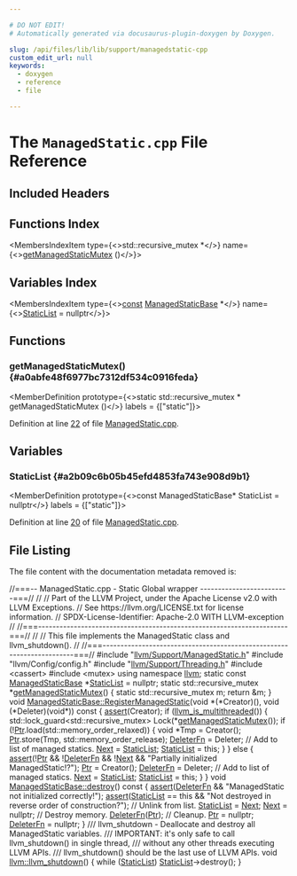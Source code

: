 ```yaml
---

# DO NOT EDIT!
# Automatically generated via docusaurus-plugin-doxygen by Doxygen.

slug: /api/files/lib/lib/support/managedstatic-cpp
custom_edit_url: null
keywords:
  - doxygen
  - reference
  - file

---
```





# The `ManagedStatic.cpp` File Reference

<DoxygenPage pluginConfig={pluginConfig}>



## Included Headers

<IncludesList>
<IncludesListItem
  filePath="llvm/Support/ManagedStatic.h"
  permalink="/docs/api/files/include/include/llvm/include/llvm/support/managedstatic-h"
  isLocal="true" />
<IncludesListItem
  filePath="llvm/Config/config.h"
  permalink=""
  isLocal="true" />
<IncludesListItem
  filePath="llvm/Support/Threading.h"
  permalink="/docs/api/files/include/include/llvm/include/llvm/support/threading-h"
  isLocal="true" />
<IncludesListItem
  filePath="cassert"
  permalink=""
  isLocal="false" />
<IncludesListItem
  filePath="mutex"
  permalink=""
  isLocal="false" />
</IncludesList>

## Functions Index

<MembersIndex>

<MembersIndexItem
  type={<>std::recursive&#95;mutex &#42;</>}
  name={<><a href="#a0abfe48f6977bc7312df534c0916feda">getManagedStaticMutex</a> ()</>}>
</MembersIndexItem>

</MembersIndex>

## Variables Index

<MembersIndex>

<MembersIndexItem
  type={<><a href="/docs/api/files/lib/lib/target/lib/target/aarch64/aarch64promoteconstant-cpp/#a90f8350fecae261c25be85d38b451bff">const</a> <a href="/docs/api/classes/llvm/managedstaticbase">ManagedStaticBase</a> &#42;</>}
  name={<><a href="#a2b09c6b05b45efd4853fa743e908d9b1">StaticList</a> = nullptr</>}>
</MembersIndexItem>

</MembersIndex>


<SectionDefinition>

## Functions

### getManagedStaticMutex() {#a0abfe48f6977bc7312df534c0916feda}

<MemberDefinition
  prototype={<>static std::recursive&#95;mutex &#42; getManagedStaticMutex ()</>}
  labels = {["static"]}>

Definition at line <a href="#l00022">22</a> of file <a href="/docs/api/files/lib/lib/support/managedstatic-cpp">ManagedStatic.cpp</a>.
</MemberDefinition>

</SectionDefinition>

<SectionDefinition>

## Variables

### StaticList {#a2b09c6b05b45efd4853fa743e908d9b1}

<MemberDefinition
  prototype={<>const ManagedStaticBase&#42; StaticList = nullptr</>}
  labels = {["static"]}>

Definition at line <a href="#l00020">20</a> of file <a href="/docs/api/files/lib/lib/support/managedstatic-cpp">ManagedStatic.cpp</a>.
</MemberDefinition>

</SectionDefinition>

## File Listing

The file content with the documentation metadata removed is:

<ProgramListing>

<Link id="l00001" /><CodeLine lineNumber="1"><Highlight kind="comment">//===-- ManagedStatic.cpp - Static Global wrapper -------------------------===//</Highlight><Highlight kind="normal"></Highlight></CodeLine>
<Link id="l00002" /><CodeLine lineNumber="2"><Highlight kind="normal"></Highlight><Highlight kind="comment">//</Highlight><Highlight kind="normal"></Highlight></CodeLine>
<Link id="l00003" /><CodeLine lineNumber="3"><Highlight kind="normal"></Highlight><Highlight kind="comment">// Part of the LLVM Project, under the Apache License v2.0 with LLVM Exceptions.</Highlight><Highlight kind="normal"></Highlight></CodeLine>
<Link id="l00004" /><CodeLine lineNumber="4"><Highlight kind="normal"></Highlight><Highlight kind="comment">// See https://llvm.org/LICENSE.txt for license information.</Highlight><Highlight kind="normal"></Highlight></CodeLine>
<Link id="l00005" /><CodeLine lineNumber="5"><Highlight kind="normal"></Highlight><Highlight kind="comment">// SPDX-License-Identifier: Apache-2.0 WITH LLVM-exception</Highlight><Highlight kind="normal"></Highlight></CodeLine>
<Link id="l00006" /><CodeLine lineNumber="6"><Highlight kind="normal"></Highlight><Highlight kind="comment">//</Highlight><Highlight kind="normal"></Highlight></CodeLine>
<Link id="l00007" /><CodeLine lineNumber="7"><Highlight kind="normal"></Highlight><Highlight kind="comment">//===----------------------------------------------------------------------===//</Highlight><Highlight kind="normal"></Highlight></CodeLine>
<Link id="l00008" /><CodeLine lineNumber="8"><Highlight kind="normal"></Highlight><Highlight kind="comment">//</Highlight><Highlight kind="normal"></Highlight></CodeLine>
<Link id="l00009" /><CodeLine lineNumber="9"><Highlight kind="normal"></Highlight><Highlight kind="comment">// This file implements the ManagedStatic class and llvm&#95;shutdown().</Highlight><Highlight kind="normal"></Highlight></CodeLine>
<Link id="l00010" /><CodeLine lineNumber="10"><Highlight kind="normal"></Highlight><Highlight kind="comment">//</Highlight><Highlight kind="normal"></Highlight></CodeLine>
<Link id="l00011" /><CodeLine lineNumber="11"><Highlight kind="normal"></Highlight><Highlight kind="comment">//===----------------------------------------------------------------------===//</Highlight><Highlight kind="normal"></Highlight></CodeLine>
<Link id="l00012" /><CodeLine lineNumber="12"><Highlight kind="normal"></Highlight></CodeLine>
<Link id="l00013" /><CodeLine lineNumber="13"><Highlight kind="normal"></Highlight><Highlight kind="preprocessor">#include &quot;<a href="/docs/api/files/include/include/llvm/include/llvm/support/managedstatic-h">llvm/Support/ManagedStatic.h</a>&quot;</Highlight><Highlight kind="normal"></Highlight></CodeLine>
<Link id="l00014" /><CodeLine lineNumber="14"><Highlight kind="normal"></Highlight><Highlight kind="preprocessor">#include &quot;llvm/Config/config.h&quot;</Highlight><Highlight kind="normal"></Highlight></CodeLine>
<Link id="l00015" /><CodeLine lineNumber="15"><Highlight kind="normal"></Highlight><Highlight kind="preprocessor">#include &quot;<a href="/docs/api/files/include/include/llvm/include/llvm/support/threading-h">llvm/Support/Threading.h</a>&quot;</Highlight><Highlight kind="normal"></Highlight></CodeLine>
<Link id="l00016" /><CodeLine lineNumber="16"><Highlight kind="normal"></Highlight><Highlight kind="preprocessor">#include &lt;cassert&gt;</Highlight><Highlight kind="normal"></Highlight></CodeLine>
<Link id="l00017" /><CodeLine lineNumber="17"><Highlight kind="normal"></Highlight><Highlight kind="preprocessor">#include &lt;mutex&gt;</Highlight><Highlight kind="normal"></Highlight></CodeLine>
<Link id="l00018" /><CodeLine lineNumber="18"><Highlight kind="normal"></Highlight><Highlight kind="keyword">using namespace </Highlight><Highlight kind="normal"><a href="/docs/api/namespaces/llvm">llvm</a>;</Highlight></CodeLine>
<Link id="l00019" /><CodeLine lineNumber="19"><Highlight kind="normal"></Highlight></CodeLine>
<Link id="l00020" /><CodeLine lineNumber="20" lineLink="#a2b09c6b05b45efd4853fa743e908d9b1"><Highlight kind="normal"></Highlight><Highlight kind="keyword">static</Highlight><Highlight kind="normal"> </Highlight><Highlight kind="keyword">const</Highlight><Highlight kind="normal"> <a href="/docs/api/classes/llvm/managedstaticbase">ManagedStaticBase</a> &#42;<a href="#a2b09c6b05b45efd4853fa743e908d9b1">StaticList</a> = </Highlight><Highlight kind="keyword">nullptr</Highlight><Highlight kind="normal">;</Highlight></CodeLine>
<Link id="l00021" /><CodeLine lineNumber="21"><Highlight kind="normal"></Highlight></CodeLine>
<Link id="l00022" /><CodeLine lineNumber="22" lineLink="#a0abfe48f6977bc7312df534c0916feda"><Highlight kind="normal"></Highlight><Highlight kind="keyword">static</Highlight><Highlight kind="normal"> std::recursive&#95;mutex &#42;<a href="#a0abfe48f6977bc7312df534c0916feda">getManagedStaticMutex</a>() &#123;</Highlight></CodeLine>
<Link id="l00023" /><CodeLine lineNumber="23"><Highlight kind="normal">  </Highlight><Highlight kind="keyword">static</Highlight><Highlight kind="normal"> std::recursive&#95;mutex m;</Highlight></CodeLine>
<Link id="l00024" /><CodeLine lineNumber="24"><Highlight kind="normal">  </Highlight><Highlight kind="keywordflow">return</Highlight><Highlight kind="normal"> &amp;m;</Highlight></CodeLine>
<Link id="l00025" /><CodeLine lineNumber="25"><Highlight kind="normal">&#125;</Highlight></CodeLine>
<Link id="l00026" /><CodeLine lineNumber="26"><Highlight kind="normal"></Highlight></CodeLine>
<Link id="l00027" /><CodeLine lineNumber="27" lineLink="/docs/api/classes/llvm/managedstaticbase/#a0455c2e6ef911ce3116fceb21d68c44c"><Highlight kind="normal"></Highlight><Highlight kind="keywordtype">void</Highlight><Highlight kind="normal"> <a href="/docs/api/classes/llvm/managedstaticbase/#a0455c2e6ef911ce3116fceb21d68c44c">ManagedStaticBase::RegisterManagedStatic</a>(</Highlight><Highlight kind="keywordtype">void</Highlight><Highlight kind="normal"> &#42;(&#42;Creator)(),</Highlight></CodeLine>
<Link id="l00028" /><CodeLine lineNumber="28"><Highlight kind="normal">                                              </Highlight><Highlight kind="keywordtype">void</Highlight><Highlight kind="normal"> (&#42;Deleter)(</Highlight><Highlight kind="keywordtype">void</Highlight><Highlight kind="normal">&#42;))</Highlight><Highlight kind="keyword"> const </Highlight><Highlight kind="normal">&#123;</Highlight></CodeLine>
<Link id="l00029" /><CodeLine lineNumber="29"><Highlight kind="normal">  <a href="/docs/api/files/lib/lib/target/lib/target/amdgpu/silowercontrolflow-cpp/#a4868c5d81c5ccc98c47aeab6244346a0">assert</a>(Creator);</Highlight></CodeLine>
<Link id="l00030" /><CodeLine lineNumber="30"><Highlight kind="normal">  </Highlight><Highlight kind="keywordflow">if</Highlight><Highlight kind="normal"> (<a href="/docs/api/namespaces/llvm/#a09a29eef9752b39c34aa646a5812b0a7">llvm&#95;is&#95;multithreaded</a>()) &#123;</Highlight></CodeLine>
<Link id="l00031" /><CodeLine lineNumber="31"><Highlight kind="normal">    std::lock&#95;guard&lt;std::recursive&#95;mutex&gt; Lock(&#42;<a href="#a0abfe48f6977bc7312df534c0916feda">getManagedStaticMutex</a>());</Highlight></CodeLine>
<Link id="l00032" /><CodeLine lineNumber="32"><Highlight kind="normal"></Highlight></CodeLine>
<Link id="l00033" /><CodeLine lineNumber="33"><Highlight kind="normal">    </Highlight><Highlight kind="keywordflow">if</Highlight><Highlight kind="normal"> (!<a href="/docs/api/classes/llvm/managedstaticbase/#a50919239317978cb5ea4ffb91f753918">Ptr</a>.load(std::memory&#95;order&#95;relaxed)) &#123;</Highlight></CodeLine>
<Link id="l00034" /><CodeLine lineNumber="34"><Highlight kind="normal">      </Highlight><Highlight kind="keywordtype">void</Highlight><Highlight kind="normal"> &#42;Tmp = Creator();</Highlight></CodeLine>
<Link id="l00035" /><CodeLine lineNumber="35"><Highlight kind="normal"></Highlight></CodeLine>
<Link id="l00036" /><CodeLine lineNumber="36"><Highlight kind="normal">      <a href="/docs/api/classes/llvm/managedstaticbase/#a50919239317978cb5ea4ffb91f753918">Ptr</a>.store(Tmp, std::memory&#95;order&#95;release);</Highlight></CodeLine>
<Link id="l00037" /><CodeLine lineNumber="37"><Highlight kind="normal">      <a href="/docs/api/classes/llvm/managedstaticbase/#a2d05e80d2397311d8d748484768dd537">DeleterFn</a> = Deleter;</Highlight></CodeLine>
<Link id="l00038" /><CodeLine lineNumber="38"><Highlight kind="normal"></Highlight></CodeLine>
<Link id="l00039" /><CodeLine lineNumber="39"><Highlight kind="normal">      </Highlight><Highlight kind="comment">// Add to list of managed statics.</Highlight><Highlight kind="normal"></Highlight></CodeLine>
<Link id="l00040" /><CodeLine lineNumber="40"><Highlight kind="normal">      <a href="/docs/api/classes/llvm/managedstaticbase/#a2e7c1cf0ea51e0bef7f9f6714af3ce51">Next</a> = <a href="#a2b09c6b05b45efd4853fa743e908d9b1">StaticList</a>;</Highlight></CodeLine>
<Link id="l00041" /><CodeLine lineNumber="41"><Highlight kind="normal">      <a href="#a2b09c6b05b45efd4853fa743e908d9b1">StaticList</a> = </Highlight><Highlight kind="keyword">this</Highlight><Highlight kind="normal">;</Highlight></CodeLine>
<Link id="l00042" /><CodeLine lineNumber="42"><Highlight kind="normal">    &#125;</Highlight></CodeLine>
<Link id="l00043" /><CodeLine lineNumber="43"><Highlight kind="normal">  &#125; </Highlight><Highlight kind="keywordflow">else</Highlight><Highlight kind="normal"> &#123;</Highlight></CodeLine>
<Link id="l00044" /><CodeLine lineNumber="44"><Highlight kind="normal">    <a href="/docs/api/files/lib/lib/target/lib/target/amdgpu/silowercontrolflow-cpp/#a4868c5d81c5ccc98c47aeab6244346a0">assert</a>(!<a href="/docs/api/classes/llvm/managedstaticbase/#a50919239317978cb5ea4ffb91f753918">Ptr</a> &amp;&amp; !<a href="/docs/api/classes/llvm/managedstaticbase/#a2d05e80d2397311d8d748484768dd537">DeleterFn</a> &amp;&amp; !<a href="/docs/api/classes/llvm/managedstaticbase/#a2e7c1cf0ea51e0bef7f9f6714af3ce51">Next</a> &amp;&amp;</Highlight></CodeLine>
<Link id="l00045" /><CodeLine lineNumber="45"><Highlight kind="normal">           </Highlight><Highlight kind="stringliteral">&quot;Partially initialized ManagedStatic!?&quot;</Highlight><Highlight kind="normal">);</Highlight></CodeLine>
<Link id="l00046" /><CodeLine lineNumber="46"><Highlight kind="normal">    <a href="/docs/api/classes/llvm/managedstaticbase/#a50919239317978cb5ea4ffb91f753918">Ptr</a> = Creator();</Highlight></CodeLine>
<Link id="l00047" /><CodeLine lineNumber="47"><Highlight kind="normal">    <a href="/docs/api/classes/llvm/managedstaticbase/#a2d05e80d2397311d8d748484768dd537">DeleterFn</a> = Deleter;</Highlight></CodeLine>
<Link id="l00048" /><CodeLine lineNumber="48"><Highlight kind="normal"></Highlight></CodeLine>
<Link id="l00049" /><CodeLine lineNumber="49"><Highlight kind="normal">    </Highlight><Highlight kind="comment">// Add to list of managed statics.</Highlight><Highlight kind="normal"></Highlight></CodeLine>
<Link id="l00050" /><CodeLine lineNumber="50"><Highlight kind="normal">    <a href="/docs/api/classes/llvm/managedstaticbase/#a2e7c1cf0ea51e0bef7f9f6714af3ce51">Next</a> = <a href="#a2b09c6b05b45efd4853fa743e908d9b1">StaticList</a>;</Highlight></CodeLine>
<Link id="l00051" /><CodeLine lineNumber="51"><Highlight kind="normal">    <a href="#a2b09c6b05b45efd4853fa743e908d9b1">StaticList</a> = </Highlight><Highlight kind="keyword">this</Highlight><Highlight kind="normal">;</Highlight></CodeLine>
<Link id="l00052" /><CodeLine lineNumber="52"><Highlight kind="normal">  &#125;</Highlight></CodeLine>
<Link id="l00053" /><CodeLine lineNumber="53"><Highlight kind="normal">&#125;</Highlight></CodeLine>
<Link id="l00054" /><CodeLine lineNumber="54"><Highlight kind="normal"></Highlight></CodeLine>
<Link id="l00055" /><CodeLine lineNumber="55" lineLink="/docs/api/classes/llvm/managedstaticbase/#ac73eaf69bd83e867f9ad27fc7251b79c"><Highlight kind="normal"></Highlight><Highlight kind="keywordtype">void</Highlight><Highlight kind="normal"> <a href="/docs/api/classes/llvm/managedstaticbase/#ac73eaf69bd83e867f9ad27fc7251b79c">ManagedStaticBase::destroy</a>()</Highlight><Highlight kind="keyword"> const </Highlight><Highlight kind="normal">&#123;</Highlight></CodeLine>
<Link id="l00056" /><CodeLine lineNumber="56"><Highlight kind="normal">  <a href="/docs/api/files/lib/lib/target/lib/target/amdgpu/silowercontrolflow-cpp/#a4868c5d81c5ccc98c47aeab6244346a0">assert</a>(<a href="/docs/api/classes/llvm/managedstaticbase/#a2d05e80d2397311d8d748484768dd537">DeleterFn</a> &amp;&amp; </Highlight><Highlight kind="stringliteral">&quot;ManagedStatic not initialized correctly!&quot;</Highlight><Highlight kind="normal">);</Highlight></CodeLine>
<Link id="l00057" /><CodeLine lineNumber="57"><Highlight kind="normal">  <a href="/docs/api/files/lib/lib/target/lib/target/amdgpu/silowercontrolflow-cpp/#a4868c5d81c5ccc98c47aeab6244346a0">assert</a>(<a href="#a2b09c6b05b45efd4853fa743e908d9b1">StaticList</a> == </Highlight><Highlight kind="keyword">this</Highlight><Highlight kind="normal"> &amp;&amp;</Highlight></CodeLine>
<Link id="l00058" /><CodeLine lineNumber="58"><Highlight kind="normal">         </Highlight><Highlight kind="stringliteral">&quot;Not destroyed in reverse order of construction?&quot;</Highlight><Highlight kind="normal">);</Highlight></CodeLine>
<Link id="l00059" /><CodeLine lineNumber="59"><Highlight kind="normal">  </Highlight><Highlight kind="comment">// Unlink from list.</Highlight><Highlight kind="normal"></Highlight></CodeLine>
<Link id="l00060" /><CodeLine lineNumber="60"><Highlight kind="normal">  <a href="#a2b09c6b05b45efd4853fa743e908d9b1">StaticList</a> = <a href="/docs/api/classes/llvm/managedstaticbase/#a2e7c1cf0ea51e0bef7f9f6714af3ce51">Next</a>;</Highlight></CodeLine>
<Link id="l00061" /><CodeLine lineNumber="61"><Highlight kind="normal">  <a href="/docs/api/classes/llvm/managedstaticbase/#a2e7c1cf0ea51e0bef7f9f6714af3ce51">Next</a> = </Highlight><Highlight kind="keyword">nullptr</Highlight><Highlight kind="normal">;</Highlight></CodeLine>
<Link id="l00062" /><CodeLine lineNumber="62"><Highlight kind="normal"></Highlight></CodeLine>
<Link id="l00063" /><CodeLine lineNumber="63"><Highlight kind="normal">  </Highlight><Highlight kind="comment">// Destroy memory.</Highlight><Highlight kind="normal"></Highlight></CodeLine>
<Link id="l00064" /><CodeLine lineNumber="64"><Highlight kind="normal">  <a href="/docs/api/classes/llvm/managedstaticbase/#a2d05e80d2397311d8d748484768dd537">DeleterFn</a>(<a href="/docs/api/classes/llvm/managedstaticbase/#a50919239317978cb5ea4ffb91f753918">Ptr</a>);</Highlight></CodeLine>
<Link id="l00065" /><CodeLine lineNumber="65"><Highlight kind="normal"></Highlight></CodeLine>
<Link id="l00066" /><CodeLine lineNumber="66"><Highlight kind="normal">  </Highlight><Highlight kind="comment">// Cleanup.</Highlight><Highlight kind="normal"></Highlight></CodeLine>
<Link id="l00067" /><CodeLine lineNumber="67"><Highlight kind="normal">  <a href="/docs/api/classes/llvm/managedstaticbase/#a50919239317978cb5ea4ffb91f753918">Ptr</a> = </Highlight><Highlight kind="keyword">nullptr</Highlight><Highlight kind="normal">;</Highlight></CodeLine>
<Link id="l00068" /><CodeLine lineNumber="68"><Highlight kind="normal">  <a href="/docs/api/classes/llvm/managedstaticbase/#a2d05e80d2397311d8d748484768dd537">DeleterFn</a> = </Highlight><Highlight kind="keyword">nullptr</Highlight><Highlight kind="normal">;</Highlight></CodeLine>
<Link id="l00069" /><CodeLine lineNumber="69"><Highlight kind="normal">&#125;</Highlight></CodeLine>
<Link id="l00070" /><CodeLine lineNumber="70"><Highlight kind="normal"></Highlight><Highlight kind="comment"></Highlight></CodeLine>
<Link id="l00071" /><CodeLine lineNumber="71"><Highlight kind="comment">/// llvm&#95;shutdown - Deallocate and destroy all ManagedStatic variables.</Highlight></CodeLine>
<Link id="l00072" /><CodeLine lineNumber="72"><Highlight kind="comment">/// IMPORTANT: it&#39;s only safe to call llvm&#95;shutdown() in single thread,</Highlight></CodeLine>
<Link id="l00073" /><CodeLine lineNumber="73"><Highlight kind="comment">/// without any other threads executing LLVM APIs.</Highlight></CodeLine>
<Link id="l00074" /><CodeLine lineNumber="74"><Highlight kind="comment">/// llvm&#95;shutdown() should be the last use of LLVM APIs.</Highlight><Highlight kind="normal"></Highlight></CodeLine>
<Link id="l00075" /><CodeLine lineNumber="75" lineLink="/docs/api/namespaces/llvm/#ac27f7fe6f1543ef516aa0998bad20335"><Highlight kind="normal"></Highlight><Highlight kind="keywordtype">void</Highlight><Highlight kind="normal"> <a href="/docs/api/namespaces/llvm/#ac27f7fe6f1543ef516aa0998bad20335">llvm::llvm&#95;shutdown</a>() &#123;</Highlight></CodeLine>
<Link id="l00076" /><CodeLine lineNumber="76"><Highlight kind="normal">  </Highlight><Highlight kind="keywordflow">while</Highlight><Highlight kind="normal"> (<a href="#a2b09c6b05b45efd4853fa743e908d9b1">StaticList</a>)</Highlight></CodeLine>
<Link id="l00077" /><CodeLine lineNumber="77"><Highlight kind="normal">    <a href="#a2b09c6b05b45efd4853fa743e908d9b1">StaticList</a>-&gt;destroy();</Highlight></CodeLine>
<Link id="l00078" /><CodeLine lineNumber="78"><Highlight kind="normal">&#125;</Highlight></CodeLine>

</ProgramListing>

</DoxygenPage>
